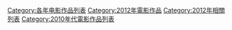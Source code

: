 {{Categories by country|nocat}}

[[Category:各年电影作品列表|Category:各年电影作品列表]]
[[Category:2012年電影作品|Category:2012年電影作品]]
[[Category:2012年相關列表|Category:2012年相關列表]]
[[Category:2010年代電影作品列表|Category:2010年代電影作品列表]]